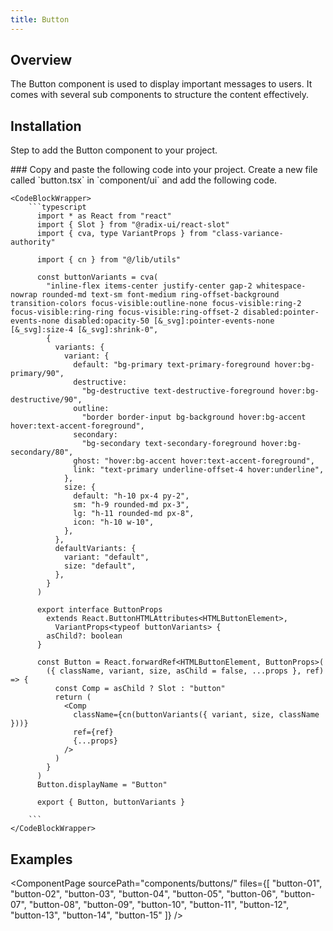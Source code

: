 ```yaml
---
title: Button
---
```




## Overview
The Button component is used to display important messages to users. It comes with several sub components to structure the content effectively.

## Installation
Step to add the Button component to your project.

<Steps>
  <Step>
    ### Copy and paste the following code into your project.
    Create a new file called `button.tsx` in `component/ui` and add the following code.

    <CodeBlockWrapper>
        ```typescript
          import * as React from "react"
          import { Slot } from "@radix-ui/react-slot"
          import { cva, type VariantProps } from "class-variance-authority"

          import { cn } from "@/lib/utils"

          const buttonVariants = cva(
            "inline-flex items-center justify-center gap-2 whitespace-nowrap rounded-md text-sm font-medium ring-offset-background transition-colors focus-visible:outline-none focus-visible:ring-2 focus-visible:ring-ring focus-visible:ring-offset-2 disabled:pointer-events-none disabled:opacity-50 [&_svg]:pointer-events-none [&_svg]:size-4 [&_svg]:shrink-0",
            {
              variants: {
                variant: {
                  default: "bg-primary text-primary-foreground hover:bg-primary/90",
                  destructive:
                    "bg-destructive text-destructive-foreground hover:bg-destructive/90",
                  outline:
                    "border border-input bg-background hover:bg-accent hover:text-accent-foreground",
                  secondary:
                    "bg-secondary text-secondary-foreground hover:bg-secondary/80",
                  ghost: "hover:bg-accent hover:text-accent-foreground",
                  link: "text-primary underline-offset-4 hover:underline",
                },
                size: {
                  default: "h-10 px-4 py-2",
                  sm: "h-9 rounded-md px-3",
                  lg: "h-11 rounded-md px-8",
                  icon: "h-10 w-10",
                },
              },
              defaultVariants: {
                variant: "default",
                size: "default",
              },
            }
          )

          export interface ButtonProps
            extends React.ButtonHTMLAttributes<HTMLButtonElement>,
              VariantProps<typeof buttonVariants> {
            asChild?: boolean
          }

          const Button = React.forwardRef<HTMLButtonElement, ButtonProps>(
            ({ className, variant, size, asChild = false, ...props }, ref) => {
              const Comp = asChild ? Slot : "button"
              return (
                <Comp
                  className={cn(buttonVariants({ variant, size, className }))}
                  ref={ref}
                  {...props}
                />
              )
            }
          )
          Button.displayName = "Button"

          export { Button, buttonVariants }
  
        ```
    </CodeBlockWrapper>

  </Step> 
</Steps>

## Examples
<ComponentPage 
  sourcePath="components/buttons/"
  files={[
    "button-01",
    "button-02", 
    "button-03",
    "button-04",
    "button-05",
    "button-06",
    "button-07",
    "button-08",
    "button-09",
    "button-10",
    "button-11",
    "button-12",
    "button-13",
    "button-14",
    "button-15"
  ]}
/>
